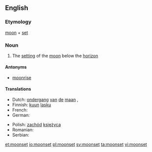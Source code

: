 ==English==

===Etymology===
[[moon]] + [[set]]

===Noun===
{{en-noun}}

# The [[setting]] of the [[moon]] below the [[horizon]]

====Antonyms====
* [[moonrise]]

====Translations====
{{trans-top|the setting of the moon below the horizon}}
*Dutch: [[ondergang]] [[van]] [[de]] [[maan]] {{g|m}}, {{t|nl|maansondergang}}
*Finnish: [[kuu]]n [[lasku]]
*French: {{t|fr|coucher de lune|m}}
*German: {{t+|de|Monduntergang|m}}
{{trans-mid}}
*Polish: [[zachód]] [[księżyc]]a {{g|m}}
*Romanian: {{t|ro|apus de lună|n}}
*Serbian: {{t|sh|zalazak meseca}}
{{trans-bottom}}

[[et:moonset]]
[[io:moonset]]
[[pl:moonset]]
[[sv:moonset]]
[[ta:moonset]]
[[vi:moonset]]